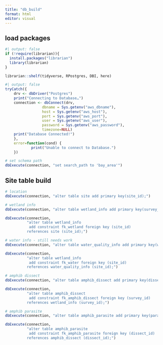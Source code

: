 ```yaml
---
title: "db_build"
format: html
editor: visual
---
```


## load packages

```r
#| output: false
if (!require(librarian)){
  install.packages("librarian")
  library(librarian)
}

librarian::shelf(tidyverse, RPostgres, DBI, here)

```

```r
#| output: false
tryCatch({
    drv <- dbDriver("Postgres")
    print("Connecting to Database…")
    connection <- dbConnect(drv,
                 dbname = Sys.getenv("aws_dbname"),
                 host = Sys.getenv("aws_host"),
                 port = Sys.getenv("aws_port"),
                 user = Sys.getenv("aws_user"),
                 password = Sys.getenv("aws_password"),
                 timezone=NULL)
    print("Database Connected!")
    },
    error=function(cond) {
            print("Unable to connect to Database.")
    })

# set schema path
dbExecute(connection, "set search_path to 'bay_area'")
```

## Site table build

```r

# location
dbExecute(connection, "alter table site add primary key(site_id);")

# wetland info
dbExecute(connection, "alter table wetland_info add primary key(survey_id);")

dbExecute(connection,
          "alter table wetland_info  
           add constraint fk_wetland foreign key (site_id) 
          references site (site_id);")

# water info - still needs work
dbExecute(connection, "alter table water_quality_info add primary key(water_id);")

dbExecute(connection,
          "alter table wetland_info  
           add constraint fk_water foreign key (site_id) 
          references water_quality_info (site_id);")

# amphib dissect
dbExecute(connection, "alter table amphib_dissect add primary key(dissect_id);")

dbExecute(connection,
          "alter table amphib_dissect  
           add constraint fk_amphib_dissect foreign key (survey_id) 
          references wetland_info (survey_id);")

# amphib parasite
dbExecute(connection, "alter table amphib_parasite add primary key(parasite_id);")

dbExecute(connection,
          "alter table amphib_parasite  
           add constraint fk_amphib_parasite foreign key (dissect_id) 
          references amphib_dissect (dissect_id);")





```
